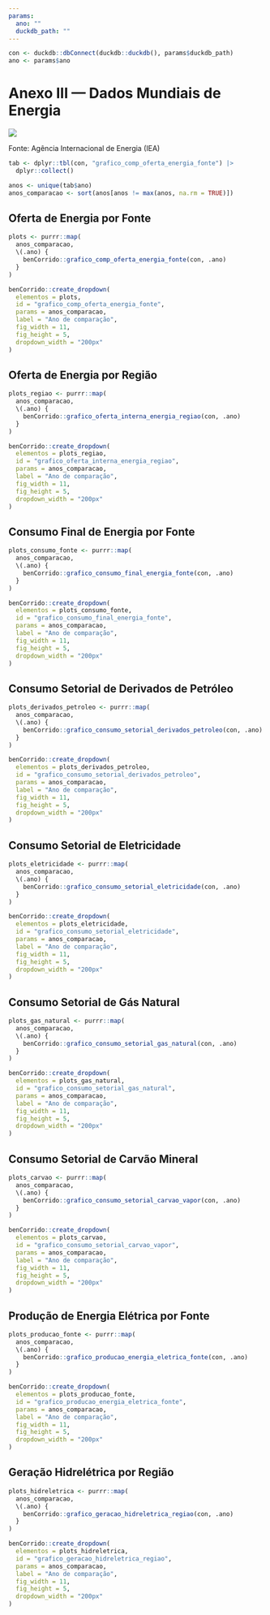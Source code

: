 ```yaml
---
params:
  ano: ""
  duckdb_path: ""
---
```


```r
con <- duckdb::dbConnect(duckdb::duckdb(), params$duckdb_path)
ano <- params$ano
```

# Anexo III — Dados Mundiais de Energia {-}

![](../img/capas/imagem_cap_anexo.png)

Fonte: Agência Internacional de Energia (IEA)

```r
tab <- dplyr::tbl(con, "grafico_comp_oferta_energia_fonte") |>
  dplyr::collect()

anos <- unique(tab$ano)
anos_comparacao <- sort(anos[anos != max(anos, na.rm = TRUE)])
```

## Oferta de Energia por Fonte

```r
plots <- purrr::map(
  anos_comparacao,
  \(.ano) {
    benCorrido::grafico_comp_oferta_energia_fonte(con, .ano)
  }
)

benCorrido::create_dropdown(
  elementos = plots,
  id = "grafico_comp_oferta_energia_fonte",
  params = anos_comparacao,
  label = "Ano de comparação",
  fig_width = 11,
  fig_height = 5,
  dropdown_width = "200px"
)
```

## Oferta de Energia por Região

```r
plots_regiao <- purrr::map(
  anos_comparacao,
  \(.ano) {
    benCorrido::grafico_oferta_interna_energia_regiao(con, .ano)
  }
)

benCorrido::create_dropdown(
  elementos = plots_regiao,
  id = "grafico_oferta_interna_energia_regiao",
  params = anos_comparacao,
  label = "Ano de comparação",
  fig_width = 11,
  fig_height = 5,
  dropdown_width = "200px"
)
```

## Consumo Final de Energia por Fonte

```r
plots_consumo_fonte <- purrr::map(
  anos_comparacao,
  \(.ano) {
    benCorrido::grafico_consumo_final_energia_fonte(con, .ano)
  }
)

benCorrido::create_dropdown(
  elementos = plots_consumo_fonte,
  id = "grafico_consumo_final_energia_fonte",
  params = anos_comparacao,
  label = "Ano de comparação",
  fig_width = 11,
  fig_height = 5,
  dropdown_width = "200px"
)
```

## Consumo Setorial de Derivados de Petróleo

```r
plots_derivados_petroleo <- purrr::map(
  anos_comparacao,
  \(.ano) {
    benCorrido::grafico_consumo_setorial_derivados_petroleo(con, .ano)
  }
)

benCorrido::create_dropdown(
  elementos = plots_derivados_petroleo,
  id = "grafico_consumo_setorial_derivados_petroleo",
  params = anos_comparacao,
  label = "Ano de comparação",
  fig_width = 11,
  fig_height = 5,
  dropdown_width = "200px"
)
```

## Consumo Setorial de Eletricidade

```r
plots_eletricidade <- purrr::map(
  anos_comparacao,
  \(.ano) {
    benCorrido::grafico_consumo_setorial_eletricidade(con, .ano)
  }
)

benCorrido::create_dropdown(
  elementos = plots_eletricidade,
  id = "grafico_consumo_setorial_eletricidade",
  params = anos_comparacao,
  label = "Ano de comparação",
  fig_width = 11,
  fig_height = 5,
  dropdown_width = "200px"
)
```

## Consumo Setorial de Gás Natural

```r
plots_gas_natural <- purrr::map(
  anos_comparacao,
  \(.ano) {
    benCorrido::grafico_consumo_setorial_gas_natural(con, .ano)
  }
)

benCorrido::create_dropdown(
  elementos = plots_gas_natural,
  id = "grafico_consumo_setorial_gas_natural",
  params = anos_comparacao,
  label = "Ano de comparação",
  fig_width = 11,
  fig_height = 5,
  dropdown_width = "200px"
)
```

## Consumo Setorial de Carvão Mineral

```r
plots_carvao <- purrr::map(
  anos_comparacao,
  \(.ano) {
    benCorrido::grafico_consumo_setorial_carvao_vapor(con, .ano)
  }
)

benCorrido::create_dropdown(
  elementos = plots_carvao,
  id = "grafico_consumo_setorial_carvao_vapor",
  params = anos_comparacao,
  label = "Ano de comparação",
  fig_width = 11,
  fig_height = 5,
  dropdown_width = "200px"
)
```

## Produção de Energia Elétrica por Fonte

```r
plots_producao_fonte <- purrr::map(
  anos_comparacao,
  \(.ano) {
    benCorrido::grafico_producao_energia_eletrica_fonte(con, .ano)
  }
)

benCorrido::create_dropdown(
  elementos = plots_producao_fonte,
  id = "grafico_producao_energia_eletrica_fonte",
  params = anos_comparacao,
  label = "Ano de comparação",
  fig_width = 11,
  fig_height = 5,
  dropdown_width = "200px"
)
```

## Geração Hidrelétrica por Região

```r
plots_hidreletrica <- purrr::map(
  anos_comparacao,
  \(.ano) {
    benCorrido::grafico_geracao_hidreletrica_regiao(con, .ano)
  }
)

benCorrido::create_dropdown(
  elementos = plots_hidreletrica,
  id = "grafico_geracao_hidreletrica_regiao",
  params = anos_comparacao,
  label = "Ano de comparação",
  fig_width = 11,
  fig_height = 5,
  dropdown_width = "200px"
)
```